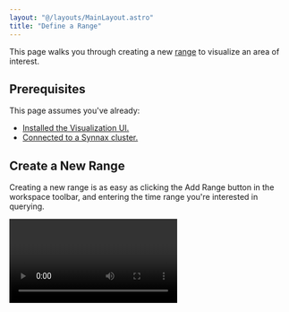 ```yaml
---
layout: "@/layouts/MainLayout.astro"
title: "Define a Range"
---
```



This page walks you through creating a new [range](/concepts/read-ranges) to visualize
an area of interest.

## Prerequisites

This page assumes you've already:

-   [Installed the Visualization UI.](/visualize/get-started)
-   [Connected to a Synnax cluster.](/visualize/connect-a-cluster)

## Create a New Range

Creating a new range is as easy as clicking the Add Range button in the workspace toolbar,
and entering the time range you're interested in querying.

<Video client:only="react" id="/visualize/define-range" />

### Parameters

<Table
    columns={[
        {
            key: "name",
            name: "Name",
            width: 125,
        },
        {
            key: "description",
            name: "Description",
        },
    ]}
    data={[
        {
            name: "Name",
            description: "A human-readable name for identifying the range",
        },
        {
            name: "Start Date",
            description: "The start date of the range.",
        },
        {
            name: "Start Time",
            description:
                "The start time of the range. This value is inclusive, meaning any samples with a timestamp equal to the start time will be included in the range.",
        },
        {
            name: "End Date",
            description: "The end date of the range.",
        },
        {
            name: "End Time",
            description:
                "The end time of the range. This value is exclusive, meaning any samples with a timestamp equal to the end time will not be included in the range.",
        },
    ]}
/>
